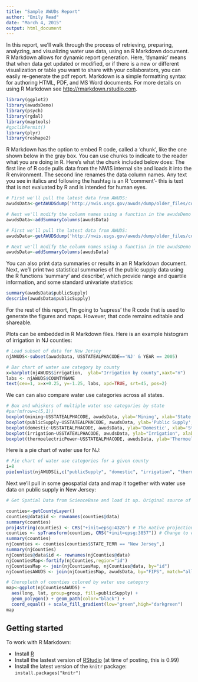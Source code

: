 ```yaml
---
title: "Sample AWUDs Report"
author: "Emily Read"
date: "March 4, 2015"
output: html_document
---
```


In this report, we'll walk through the process of retrieving, preparing, analyzing, and visualizing water use data, using an R Markdown document. R Markdown allows for dynamic report generation. Here, 'dynamic' means that when data get updated or modified, or if there is a new or different visualization or table you want to share with your collaborators, you can easily re-generate the pdf report. Markdown is a simple formatting syntax for authoring HTML, PDF, and MS Word documents. For more details on using R Markdown see <http://rmarkdown.rstudio.com>.



```r
    
library(ggplot2)
library(awudsDemo)
library(psych)
library(rgdal)
library(maptools)
#gpclibPermit()
library(plyr)
library(reshape2)

```
    
    
R Markdown has the option to embed R code, called a 'chunk', like the one shown below in the gray box. You can use chunks to indicate to the reader what you are doing in R. Here's what the chunk included below does: The first line of R code pulls data from the NWIS internal site and loads it into the R environment. The second line renames the data column names. Any text you see in italics and following the hashtag is an R 'comment'- this is text that is not evaluated by R and is intended for human eyes. 


```r
# First we'll pull the latest data from AWUDS: 
awudsData<-getAWUDSdump('http://nwis.usgs.gov/awuds/dump/older_files/countydata')

# Next we'll modify the column names using a function in the awudsDemo package
awudsData<-addSummaryColumns(awudsData)
```

```r
# First we'll pull the latest data from AWUDS: 
awudsData<-getAWUDSdump('http://nwis.usgs.gov/awuds/dump/older_files/countydata')

# Next we'll modify the column names using a function in the awudsDemo package
awudsData<-addSummaryColumns(awudsData)
```


You can also print data summaries or results in an R Markdown document. Next, we'll print two statistical summaries of the public supply data using the R functions 'summary' and describe', which provide range and quartile information, and some standard univariate statistics:

```r
summary(awudsData$publicSupply)
describe(awudsData$publicSupply)
```

For the rest of this report, I'm going to 'supress' the R code that is used to generate the figures and maps. However, that code remains editable and shareable. 

Plots can be embedded in R Markdown files. Here is an example histogram of irrigation in NJ counties:

```r
# Load subset of data for New Jersey
njAWUDS<-subset(awudsData, USSTATEALPHACODE=='NJ' & YEAR == 2005)

# Bar chart of water use category by county
x=barplot(njAWUDS$irrigation,  ylab="Irrigation by county",xaxt="n")
labs <- njAWUDS$COUNTYNAME
text(cex=1, x=x+0.25, y=-1.25, labs, xpd=TRUE, srt=45, pos=2)

```




We can can also compare water use categories across all states. 
```r
# Box and whiskers of multiple water use categories by state
#par(mfrow=c(5,1))
boxplot(mining~USSTATEALPHACODE, awudsData, ylab='Mining', xlab='State')
boxplot(publicSupply~USSTATEALPHACODE, awudsData, ylab='Public Supply', xlab='State')
boxplot(domestic~USSTATEALPHACODE, awudsData, ylab='Domestic', xlab='State')
boxplot(irrigation~USSTATEALPHACODE, awudsData, ylab="Irrigation", xlab='State')
boxplot(thermoelectricPower~USSTATEALPHACODE, awudsData, ylab='Thermoelectric', xlab='State')
```



Here is a pie chart of water use for NJ:
```r
# Pie chart of water use categories for a given county
i=8
pie(unlist(njAWUDS[i,c("publicSupply", "domestic", "irrigation", "thermoelectricPower", "livestockAndAquaculture", "industrial" )]), main = njAWUDS[i,'COUNTYNAME'])

```
    
    
    
Next we'll pull in some geospatial data and map it together with water use data on public supply in New Jersey: 
```r
    
# Get Spatial Data from ScienceBase and load it up. Original source of shapefile is here: http://publications.newberry.org/ahcbp/downloads/

counties<-getCountyLayer()
counties@data$id <- rownames(counties@data)
summary(counties)
proj4string(counties) <- CRS("+init=epsg:4326") # The native projection is epsg:4326, this will warn.
counties <- spTransform(counties, CRS("+init=epsg:3857")) # Change to web mercator for fun.
summary(counties)
njCounties <- counties[counties$STATE_TERR == "New Jersey",]
summary(njCounties)
njCounties@data$id <- rownames(njCounties@data)
njCountiesMap<-fortify(njCounties,region="id")
njCountiesMap <- join(njCountiesMap, njCounties@data, by="id")
njCountiesAWUDS <- join(njCountiesMap, awudsData, by="FIPS", match="all")

```
    
```r
# Choropleth of counties colored by water use category
map<-ggplot(njCountiesAWUDS) + 
  aes(long, lat, group=group, fill=publicSupply) + 
  geom_polygon() + geom_path(color="black") + 
  coord_equal() + scale_fill_gradient(low="green",high="darkgreen")
map
```




 
## Getting started
To work with R Markdown:
 
* Install [R](http://www.r-project.org/)
* Install the lastest version of [RStudio](http://rstudio.org/download/) (at time of posting, this is 0.99)
* Install the latest version of the `knitr` package: `install.packages("knitr")`
 

 
 